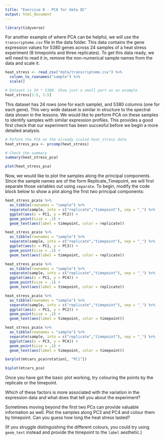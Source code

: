```yaml
---
title: "Exercise 8 - PCA for data QC"
output: html_document
---
```


```r
library(tidyverse)
```

For another example of where PCA can be helpful, we will use the `transcriptome.csv` file in the data
folder. This data contains the gene expression values for 5380 genes across 24 samples of a heat
stress experiment (8 timepoints and three replicates). To get this data ready, we will need to read
it in, remove the non-numerical sample names from the data and scale it.

```r
heat_stress <- read_csv("data/transcriptome.csv") %>% 
  column_to_rownames("sample") %>% 
  scale()

# Dataset is 24 * 5380. Show just a small part as an example
heat_stress[1:5, 1:5]
```

This dataset has 24 rows (one for each sample), and 5380 columns (one for each gene). This very wide
dataset is similar in structure to the spectral data shown in the lessons. We would like to perform
PCA on these samples to identify samples with similar expression profiles. This provides a good first
check that our experiment has been succesful before we begin a more detailed analysis.

```r
# Peform the PCA on the already scaled heat_stress data
heat_stress_pca <- prcomp(heat_stress)

# Check the summary
summary(heat_stress_pca)

plot(heat_stress_pca)
```

Now, we would like to plot the samples along the principal components. Since the sample names are of
the form Replicate_Timepoint, we will first separate those variables out using `separate`. To begin,
modify the code block below to show a plot along the first two principal components:
```r
heat_stress_pca$x %>% 
  as_tibble(rownames = "sample") %>% 
  separate(sample, into = c("replicate","timepoint"), sep = "_") %>% 
  ggplot(aes(x = PC1, y = PC2)) +
  geom_point(size = .1) +
  geom_text(aes(label = timepoint, color = replicate))

heat_stress_pca$x %>% 
  as_tibble(rownames = "sample") %>% 
  separate(sample, into = c("replicate","timepoint"), sep = "_") %>% 
  ggplot(aes(x = PC1, y = PC3)) +
  geom_point(size = .1) +
  geom_text(aes(label = timepoint, color = replicate))

heat_stress_pca$x %>% 
  as_tibble(rownames = "sample") %>% 
  separate(sample, into = c("replicate","timepoint"), sep = "_") %>% 
  ggplot(aes(x = PC1, y = PC4)) +
  geom_point(size = .1) +
  geom_text(aes(label = timepoint, color = replicate))

heat_stress_pca$x %>% 
  as_tibble(rownames = "sample") %>% 
  separate(sample, into = c("replicate","timepoint"), sep = "_") %>% 
  ggplot(aes(x = PC1, y = PC2)) +
  geom_point(size = .1) +
  geom_text(aes(label = timepoint, color = timepoint))

heat_stress_pca$x %>% 
  as_tibble(rownames = "sample") %>% 
  separate(sample, into = c("replicate","timepoint"), sep = "_") %>% 
  ggplot(aes(x = PC3, y = PC4)) +
  geom_point(size = .1) +
  geom_text(aes(label = timepoint, color = timepoint))

barplot(mtcars_pca$rotation[, "PC1"])

biplot(mtcars_pca)
```

Once you have got the basic plot working, try colouring the points by the replicate or the timepoint.

Which of these factors is more associated with the variation in the expression data and what does
that tell you about the experiment?

Sometimes moving beyond the first two PCs can provide valuable information as well. Plot the samples
along PC3 and PC4 and colour them by timepoint. Can you guess how long the heat stress lasted?

(If you struggle distinguishing the different colours, you could try using `geom_text` instead and 
provide the timepoint to the `label` aesthetic.)